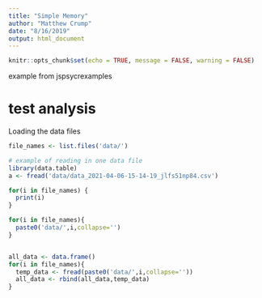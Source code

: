 ```yaml
---
title: "Simple Memory"
author: "Matthew Crump"
date: "8/16/2019"
output: html_document
---
```


```r
knitr::opts_chunk$set(echo = TRUE, message = FALSE, warning = FALSE)
```

example from jspsycrexamples

# test analysis

Loading the data files

```r
file_names <- list.files('data/')

# example of reading in one data file
library(data.table)
a <- fread('data/data_2021-04-06-15-14-19_jlfs51np84.csv')

for(i in file_names) {
  print(i)
}

for(i in file_names){
  paste0('data/',i,collapse='')
}


all_data <- data.frame()
for(i in file_names){
  temp_data <- fread(paste0('data/',i,collapse=''))
  all_data <- rbind(all_data,temp_data)
}

```


